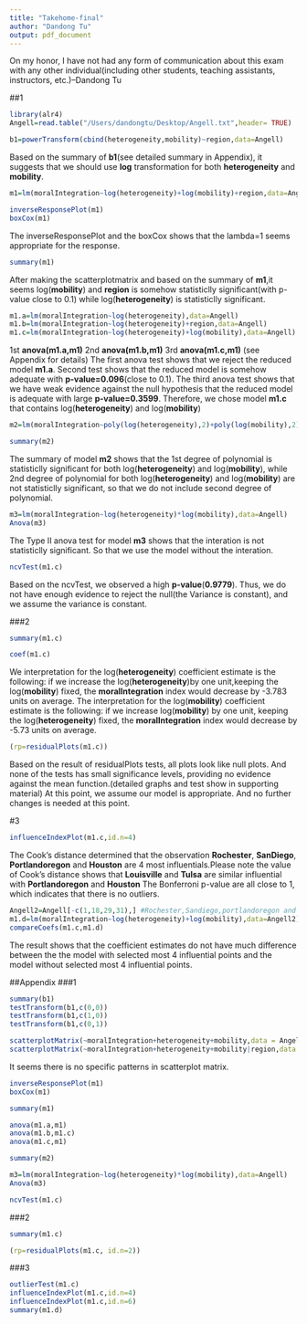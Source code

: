 ```yaml
---
title: "Takehome-final"
author: "Dandong Tu"
output: pdf_document
---
```

On my honor, I have not had any form of communication about this exam with any other individual(including other students, teaching assistants, instructors, etc.)--Dandong Tu

##1
```r
library(alr4)
Angell=read.table("/Users/dandongtu/Desktop/Angell.txt",header= TRUE)
```
```r
b1=powerTransform(cbind(heterogeneity,mobility)~region,data=Angell)
```
Based on the summary of **b1**(see detailed summary in Appendix), it suggests that we should use **log** transformation for both **heterogeneity** and **mobility**.
```r
m1=lm(moralIntegration~log(heterogeneity)+log(mobility)+region,data=Angell)
```
```r
inverseResponsePlot(m1)
boxCox(m1)
```
The inverseResponsePlot and the boxCox shows that the lambda=1 seems appropriate for the response.
```r
summary(m1)
```
After making the scatterplotmatrix and based on the summary of **m1**,it seems log(**mobility**) and **region** is somehow statisticlly significant(with p-value close to 0.1) while log(**heterogeneity**) is statisticlly significant.\par
```r
m1.a=lm(moralIntegration~log(heterogeneity),data=Angell)
m1.b=lm(moralIntegration~log(heterogeneity)+region,data=Angell)
m1.c=lm(moralIntegration~log(heterogeneity)+log(mobility),data=Angell)
```
1st **anova(m1.a,m1)**  2nd **anova(m1.b,m1)**  3rd **anova(m1.c,m1)** (see Appendix for details)\par
The first anova test shows that we reject the reduced model **m1.a**. Second test shows that the reduced model is somehow adequate with **p-value=0.096**(close to 0.1). The third anova test shows that we have weak evidence against the null hypothesis that  the reduced model is adequate with large **p-value=0.3599**. Therefore, we chose model **m1.c** that  contains log(**heterogeneity**) and log(**mobility**)\par
```r
m2=lm(moralIntegration~poly(log(heterogeneity),2)+poly(log(mobility),2),data=Angell)
```
```r
summary(m2)
```

The summary of model **m2** shows that the 1st degree of polynomial is statisticlly significant for both log(**heterogeneity**) and log(**mobility**), while 2nd degree of polynomial for both log(**heterogeneity**) and log(**mobility**) are not statisticlly significant, so that we do not include second degree of polynomial.
```r
m3=lm(moralIntegration~log(heterogeneity)*log(mobility),data=Angell)
Anova(m3)
```
The Type II anova test for model **m3** shows that the interation is not statisticlly significant. So that we use the model without the interation.
```r
ncvTest(m1.c)
```
Based on the ncvTest, we observed a high **p-value**(**0.9779**). Thus, we do not have enough evidence to reject the null(the Variance is constant), and we assume the variance is constant.

###2
```r
summary(m1.c)
```
```r
coef(m1.c)
```
We interpretation for the log(**heterogeneity**) coefficient estimate is the following: if we increase the log(**heterogeneity**)by one unit,keeping the log(**mobility**) fixed, the **moralIntegration** index would decrease by -3.783 units on average.\par
The interpretation for the log(**mobility**) coefficient estimate is the following: if we increase log(**mobility**) by one unit, keeping the log(**heterogeneity**) fixed, the **moralIntegration** index would decrease by -5.73 units on average.\par

```r
(rp=residualPlots(m1.c))
```
Based on the result of residualPlots tests, all plots look like null plots. And none of the tests has small significance levels, providing no evidence against the mean function.(detailed graphs and test show in supporting material)\par
At this point, we assume our model is appropriate. And no further changes is needed at this point.\par

#3
```r
influenceIndexPlot(m1.c,id.n=4)
```
The Cook's distance determined that the observation **Rochester**, **SanDiego**, **Portlandoregon** and **Houston** are 4 most influentials.Please note the value of Cook's distance shows that **Louisville** and **Tulsa** are similar influential with **Portlandoregon** and **Houston** \par
The Bonferroni p-value are all close to 1, which indicates that there is no outliers.\par

```r
Angell2=Angell[-c(1,18,29,31),] #Rochester,Sandiego,portlandoregon and Houston
m1.d=lm(moralIntegration~log(heterogeneity)+log(mobility),data=Angell2)
compareCoefs(m1.c,m1.d)
```
The result shows that the coefficient estimates do not have much difference between the the model with selected most 4 influential points and the model without selected most 4 influential points.

##Appendix
###1
```r
summary(b1)
testTransform(b1,c(0,0))
testTransform(b1,c(1,0))
testTransform(b1,c(0,1))
```

```r
scatterplotMatrix(~moralIntegration+heterogeneity+mobility,data = Angell,reg.line=FALSE,smooth=FALSE)
scatterplotMatrix(~moralIntegration+heterogeneity+mobility|region,data = Angell,reg.line=FALSE,smooth=FALSE)
```
It seems there is no specific patterns in scatterplot matrix.

```r
inverseResponsePlot(m1)
boxCox(m1)
```

```r
summary(m1)
```
```r
anova(m1.a,m1)
anova(m1.b,m1.c)
anova(m1.c,m1)
```

```r
summary(m2)
```

```r
m3=lm(moralIntegration~log(heterogeneity)*log(mobility),data=Angell)
Anova(m3)
```
```r
ncvTest(m1.c)
```




###2
```r
summary(m1.c)
```

```r
(rp=residualPlots(m1.c, id.n=2))
```

###3
```r
outlierTest(m1.c)
influenceIndexPlot(m1.c,id.n=4)
influenceIndexPlot(m1.c,id.n=6)
summary(m1.d)
```



